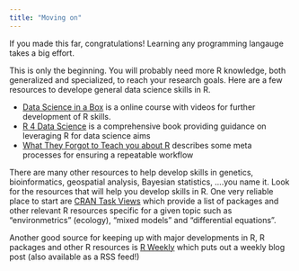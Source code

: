 ```yaml
---
title: "Moving on"
---
```


If you made this far, congratulations! Learning any programming langauge takes a big effort. 

This is only the beginning. You will probably need more R knowledge, both generalized and specialized, to reach your research goals. Here are a few resources to develope general data science skills in R. 

* [Data Science in a Box](https://datasciencebox.org/) is a online course with videos for further development of R skills. 
* [R 4 Data Science](https://r4ds.had.co.nz/) is a comprehensive book providing guidance on leveraging R for data science aims
* [What They Forgot to Teach you about R]() describes some meta processes for ensuring a repeatable workflow

There are many other resources to help develop skills in genetics, bioinformatics, geospatial analysis, Bayesian statistics, ....you name it. Look for the resources that will help you develop skills in R. One very reliable place to start are [CRAN Task Views](https://www) which provide a list of packages and other relevant R resources specific for a given topic such as "environmetrics" (ecology), "mixed models" and "differential equations". 

Another good source for keeping up with major developments in R, R packages and other R resources is [R Weekly]() which puts out a weekly blog post (also available as a RSS feed!)